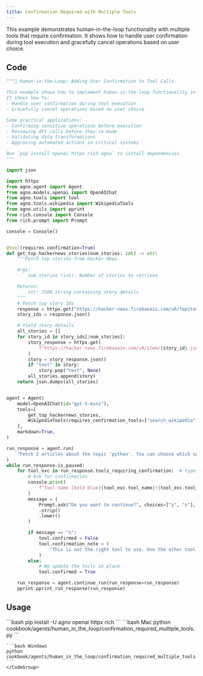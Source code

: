 ```yaml
---
title: Confirmation Required with Multiple Tools
---
```


This example demonstrates human-in-the-loop functionality with multiple tools that require confirmation. It shows how to handle user confirmation during tool execution and gracefully cancel operations based on user choice.

## Code

```python cookbook/agents/human_in_the_loop/confirmation_required_multiple_tools.py
"""🤝 Human-in-the-Loop: Adding User Confirmation to Tool Calls

This example shows how to implement human-in-the-loop functionality in your Agno tools.
It shows how to:
- Handle user confirmation during tool execution
- Gracefully cancel operations based on user choice

Some practical applications:
- Confirming sensitive operations before execution
- Reviewing API calls before they're made
- Validating data transformations
- Approving automated actions in critical systems

Run `pip install openai httpx rich agno` to install dependencies.
"""

import json

import httpx
from agno.agent import Agent
from agno.models.openai import OpenAIChat
from agno.tools import tool
from agno.tools.wikipedia import WikipediaTools
from agno.utils import pprint
from rich.console import Console
from rich.prompt import Prompt

console = Console()


@tool(requires_confirmation=True)
def get_top_hackernews_stories(num_stories: int) -> str:
    """Fetch top stories from Hacker News.

    Args:
        num_stories (int): Number of stories to retrieve

    Returns:
        str: JSON string containing story details
    """
    # Fetch top story IDs
    response = httpx.get("https://hacker-news.firebaseio.com/v0/topstories.json")
    story_ids = response.json()

    # Yield story details
    all_stories = []
    for story_id in story_ids[:num_stories]:
        story_response = httpx.get(
            f"https://hacker-news.firebaseio.com/v0/item/{story_id}.json"
        )
        story = story_response.json()
        if "text" in story:
            story.pop("text", None)
        all_stories.append(story)
    return json.dumps(all_stories)


agent = Agent(
    model=OpenAIChat(id="gpt-5-mini"),
    tools=[
        get_top_hackernews_stories,
        WikipediaTools(requires_confirmation_tools=["search_wikipedia"]),
    ],
    markdown=True,
)

run_response = agent.run(
    "Fetch 2 articles about the topic 'python'. You can choose which source to use, but only use one source."
)
while run_response.is_paused:
    for tool_exc in run_response.tools_requiring_confirmation:  # type: ignore
        # Ask for confirmation
        console.print(
            f"Tool name [bold blue]{tool_exc.tool_name}({tool_exc.tool_args})[/] requires confirmation."
        )
        message = (
            Prompt.ask("Do you want to continue?", choices=["y", "n"], default="y")
            .strip()
            .lower()
        )

        if message == "n":
            tool.confirmed = False
            tool.confirmation_note = (
                "This is not the right tool to use. Use the other tool!"
            )
        else:
            # We update the tools in place
            tool.confirmed = True

    run_response = agent.continue_run(run_response=run_response)
    pprint.pprint_run_response(run_response)
```

## Usage

<Steps>
  <Snippet file="create-venv-step.mdx" />

  <Step title="Install libraries">
    ```bash
    pip install -U agno openai httpx rich
    ```
  </Step>

  <Step title="Run Agent">
    <CodeGroup>
    ```bash Mac
    python cookbook/agents/human_in_the_loop/confirmation_required_multiple_tools.py
    ```
    
    ```bash Windows  
    python cookbook/agents/human_in_the_loop/confirmation_required_multiple_tools.py
    ```
    </CodeGroup>
  </Step>
</Steps>